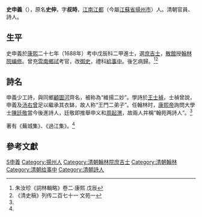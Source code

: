 '''史申義'''（{{bd|1661年||1712年|catIdx=S史}}），原名'''史伸'''，字'''叔時'''，[[江南省|江南]][[江都|江都]]（今屬[[江蘇省|江蘇省]][[揚州市|揚州市]]）人。清朝官員、詩人。

==生平==
史申義於[[康熙|康熙]]二十七年（1688年）考中戊辰科二甲進士，選[[庶吉士|庶吉士]]，[[散館|散館]]授[[翰林院|翰林院]][[编修|编修]]。曾充[[雲南|雲南]][[鄉試|鄉試]]考官，改[[御史|御史]]，禮科[[給事中|給事中]]。後乞病歸。<ref name="詞林輯略">朱汝珍《詞林輯略》卷二·康熙 戊辰</ref><ref name="清史稿">《清史稿》列传二百七十一 文苑一</ref>

==詩名==
申義少工詩，與同鄉[[顧圖河|顧圖河]]齊名，被称為“維揚二妙”。學詩於[[王士禎|王士禎]]，士禎曾說，申義及[[汤右曾|汤右曾]]足以繼承其衣缽，故人称“王門二弟子”。任翰林时，[[康熙帝|康熙帝]]詢問大學士[[陳廷敬|陳廷敬]]當今後進詩人，廷敬即推舉申义和[[周起渭|周起渭]]，故兩人并稱“翰苑两詩人”。<ref name="清史稿" />

著有《蕪城集》、《過江集》。<ref name="詞林輯略" />

==參考文獻==
{{reflist}}

{{康熙二十七年戊辰科殿試金榜}}

{{Authority control}}

{{DEFAULTSORT:Shi史}}
[[Category:史姓|S申義]]
[[Category:揚州人|Category:揚州人]]
[[Category:清朝翰林院庶吉士|Category:清朝翰林院庶吉士]]
[[Category:清朝翰林|Category:清朝翰林]]
[[Category:清朝给事中|Category:清朝给事中]]
[[Category:清朝詩人|Category:清朝詩人]]